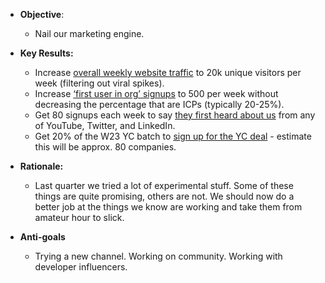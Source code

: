 * **Objective**:
    * Nail our marketing engine. 

* **Key Results:**
    * Increase [overall weekly website traffic](https://app.posthog.com/insights/hg6kfoIG) to 20k unique visitors per week (filtering out viral spikes).
    * Increase [‘first user in org’ signups](https://app.posthog.com/insights/EwWz7QuV) to 500 per week without decreasing the percentage that are ICPs (typically 20-25%).
    * Get 80 signups each week to say [they first heard about us](https://app.posthog.com/insights/jdJgByZC) from any of YouTube, Twitter, and LinkedIn.
    * Get 20% of the W23 YC batch to [sign up for the YC deal](https://dashboard.stripe.com/subscriptions?price=price_1MSKjrEuIatRXSdz9W5ExGys) - estimate this will be approx. 80 companies.

* **Rationale:**
    * Last quarter we tried a lot of experimental stuff. Some of these things are quite promising, others are not. We should now do a better job at the things we know are working and take them from amateur hour to slick. 

* **Anti-goals** 
    * Trying a new channel. Working on community. Working with developer influencers.

